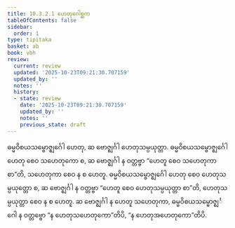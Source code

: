 ```yaml
---
title: 10.3.2.1 ဟေတုဂေါစ္ဆက
tableOfContents: false
sidebar:
  order: 1
type: tipitaka
basket: ab
book: vbh
review:
  current: review
  updated: '2025-10-23T09:21:30.707159'
  updated_by: ''
  notes: ''
  history:
  - state: review
    date: '2025-10-23T09:21:30.707159'
    updated_by: ''
    notes: ''
    previous_state: draft
---
```



<ReviewStatus review={frontmatter.review} showDetails={true} />

<HypothesisAnnotation frontmatter={frontmatter} />

<DynamicBreadcrumb />

<Division number="485" book="vbh" e="ch" v="30" p="242">

<Paragraph number="1618" book="vbh">
ဓမ္မဝိစယသမ္ဗောဇ္ဈင်္ဂေါ ဟေတု, ဆ ဗောဇ္ဈင်္ဂါ ဟေတုသမ္ပယုတ္တာ. ဓမ္မဝိစယသမ္ဗောဇ္ဈင်္ဂေါ ဟေတု စေဝ သဟေတုကော စ, ဆ ဗောဇ္ဈင်္ဂါ န ဝတ္တဗ္ဗာ “ဟေတူ စေဝ သဟေတုကာ စာ”တိ, သဟေတုကာ စေဝ န စ ဟေတူ. ဓမ္မဝိစယသမ္ဗောဇ္ဈင်္ဂေါ ဟေတု စေဝ ဟေတုသမ္ပယုတ္တော စ, ဆ ဗောဇ္ဈင်္ဂါ န ဝတ္တဗ္ဗာ “ဟေတူ စေဝ ဟေတုသမ္ပယုတ္တာ စာ”တိ, ဟေတုသမ္ပယုတ္တာ စေဝ န စ ဟေတူ. ဆ ဗောဇ္ဈင်္ဂါ န ဟေတူ သဟေတုကာ, ဓမ္မဝိစယသမ္ဗောဇ္ဈင်္ဂေါ န ဝတ္တဗ္ဗော “န ဟေတုသဟေတုကော”တိပိ, “န ဟေတုအဟေတုကော”တိပိ.
</Paragraph>
</Division>